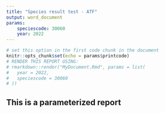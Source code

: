 ```yaml
---
title: "Species result test - ATF"
output: word_document
params:
    speciescode: 30060
    year: 2022
---
```


```r
# set this option in the first code chunk in the document
knitr::opts_chunk$set(echo = params$printcode)
# RENDER THIS REPORT USING:
# rmarkdown::render("MyDocument.Rmd", params = list(
#   year = 2022,
#   speciescode = 30060
# ))
```

## This is a parameterized report


